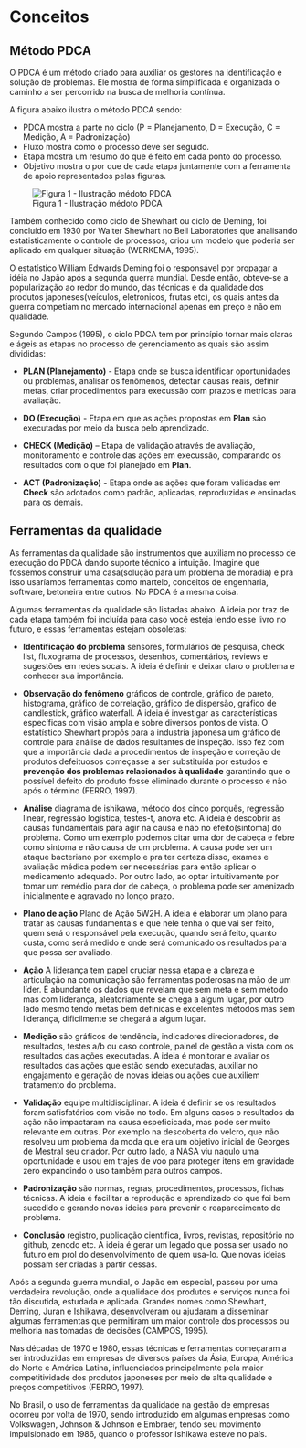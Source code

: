 # Conceitos

## Método PDCA

O PDCA é um método criado para auxiliar os gestores na identificação e solução de problemas. Ele mostra de forma simplificada e organizada o caminho a ser percorrido na busca de melhoria contínua.

A figura abaixo ilustra o método PDCA sendo:

- PDCA mostra a parte no ciclo (P = Planejamento, D = Execução, C = Medição, A = Padronização)
- Fluxo mostra como o processo deve ser seguido.
- Etapa mostra um resumo do que é feito em cada ponto do processo.
- Objetivo mostra o por que de cada etapa juntamente com a ferramenta de apoio representados pelas figuras.

![Figura 1 - Ilustração médoto PDCA](images/pdca_chart.png)

Também conhecido como ciclo de Shewhart ou ciclo de Deming, foi concluído em 1930 por Walter Shewhart no Bell Laboratories que analisando estatisticamente o controle de processos, criou um modelo que poderia ser aplicado em qualquer situação (WERKEMA, 1995).

O estatístico William Edwards Deming foi o responsável por propagar a idéia no Japão após a segunda guerra mundial. Desde então, obteve-se a popularização ao redor do mundo, das técnicas e da qualidade dos produtos japoneses(veículos, eletronicos, frutas etc), os quais antes da guerra competiam no mercado internacional apenas em preço e não em qualidade.

Segundo Campos (1995), o ciclo PDCA tem por princípio tornar mais claras e ágeis as etapas no processo de gerenciamento as quais são assim divididas:

-   **PLAN (Planejamento)** - Etapa onde se busca identificar oportunidades ou problemas, analisar os fenômenos, detectar causas reais, definir metas, criar procedimentos para execussão com prazos e metricas para avaliação.

-   **DO (Execução)** - Etapa em que as ações propostas em **Plan** são executadas por meio da busca pelo aprendizado.

-   **CHECK (Medição)** – Etapa de validação através de avaliação, monitoramento e controle das ações em execussão, comparando os resultados com o que foi planejado em **Plan**.

-   **ACT (Padronização)** - Etapa onde as ações que foram validadas em **Check** são adotados como padrão, aplicadas, reproduzidas e ensinadas para os demais.

## Ferramentas da qualidade

As ferramentas da qualidade são instrumentos que auxiliam no processo de execução do PDCA dando suporte técnico a intuição. Imagine que fossemos construir uma casa(solução para um problema de moradia) e pra isso usaríamos ferramentas como martelo, conceitos de engenharia, software, betoneira entre outros. No PDCA é a mesma coisa.

Algumas ferramentas da qualidade são listadas abaixo. A ideia por traz de cada etapa também foi incluída para caso você esteja lendo esse livro no futuro, e essas ferramentas estejam obsoletas:

-   **Identificação do problema** sensores, formulários de pesquisa, check list, fluxograma de processos, desenhos, comentários, reviews e sugestões em redes socais. A ideia é definir e deixar claro o problema e conhecer sua importância.

-   **Observação do fenômeno** gráficos de controle, gráfico de pareto, histograma, gráfico de correlação, gráfico de dispersão, gráfico de candlestick, gráfico waterfall. A ideia é investigar as características específicas com visão ampla e sobre diversos pontos de vista. O estatístico Shewhart propôs para a industria japonesa um gráfico de controle para análise de dados resultantes de inspeção. Isso fez com que a importância dada a procedimentos de inspeção e correção de produtos defeituosos começasse a ser substituída por estudos e **prevenção dos problemas relacionados à qualidade** garantindo que o possível defeito do produto fosse eliminado durante o processo e não após o término (FERRO, 1997).

-   **Análise** diagrama de ishikawa, método dos cinco porquês, regressão linear, regressão logística, testes-t, anova etc. A ideia é descobrir as causas fundamentais para agir na causa e não no efeito(sintoma) do problema. Como um exemplo podemos citar uma dor de cabeça e febre como sintoma e não causa de um problema. A causa pode ser um ataque bacteriano por exemplo e pra ter certeza disso, exames e avaliação médica podem ser necessárias para então aplicar o medicamento adequado. Por outro lado, ao optar intuitivamente por tomar um remédio para dor de cabeça, o problema pode ser amenizado inicialmente e agravado no longo prazo.

-   **Plano de ação** Plano de Ação 5W2H. A ideia é elaborar um plano para tratar as causas fundamentais e que nele tenha o que vai ser feito, quem será o responsável pela execução, quando será feito, quanto custa, como será medido e onde será comunicado os resultados para que possa ser avaliado.

-   **Ação** A liderança tem papel cruciar nessa etapa e a clareza e articulação na comunicação são ferramentas poderosas na mão de um líder. É abundante os dados que revelam que sem meta e sem método mas com liderança, aleatoriamente se chega a algum lugar, por outro lado mesmo tendo metas bem definicas e excelentes métodos mas sem liderança, dificilmente se chegará a algum lugar.

-   **Medição** são gráficos de tendência, indicadores direcionadores, de resultados, testes a/b ou caso controle, painel de gestão a vista com os resultados das ações executadas. A ideia é monitorar e avaliar os resultados das ações que estão sendo executadas, auxiliar no engajamento e geração de novas ideias ou ações que auxiliem tratamento do problema.

-   **Validação** equipe multidisciplinar. A ideia é definir se os resultados foram safisfatórios com visão no todo. Em alguns casos o resultados da ação não impactaram na causa espeficicada, mas pode ser muito relevante em outras. Por exemplo na descoberta do velcro, que não resolveu um problema da moda que era um objetivo inicial de Georges de Mestral seu criador. Por outro lado, a NASA viu naqulo uma oportunidade e usou em trajes de voo para proteger itens em gravidade zero expandindo o uso também para outros campos.

-   **Padronização** são normas, regras, procedimentos, processos, fichas técnicas. A ideia é facilitar a reprodução e aprendizado do que foi bem sucedido e gerando novas ideias para prevenir o reaparecimento do problema.

-   **Conclusão** registro, publicação científica, livros, revistas, repositório no github, zenodo etc. A ideia é gerar um legado que possa ser usado no futuro em prol do desenvolvimento de quem usa-lo. Que novas ideias possam ser criadas a partir dessas.

Após a segunda guerra mundial, o Japão em especial, passou por uma verdadeira revolução, onde a qualidade dos produtos e serviços nunca foi tão discutida, estudada e aplicada. Grandes nomes como Shewhart, Deming, Juran e Ishikawa, desenvolveram ou ajudaram a disseminar algumas ferramentas que permitiram um maior controle dos processos ou melhoria nas tomadas de decisões (CAMPOS, 1995).

Nas décadas de 1970 e 1980, essas técnicas e ferramentas começaram a ser introduzidas em empresas de diversos países da Ásia, Europa, América do Norte e América Latina, influenciados principalmente pela maior competitividade dos produtos japoneses por meio de alta qualidade e preços competitivos (FERRO, 1997).

No Brasil, o uso de ferramentas da qualidade na gestão de empresas ocorreu por volta de 1970, sendo introduzido em algumas empresas como Volkswagen, Johnson & Johnson e Embraer, tendo seu movimento impulsionado em 1986, quando o professor Ishikawa esteve no país.
